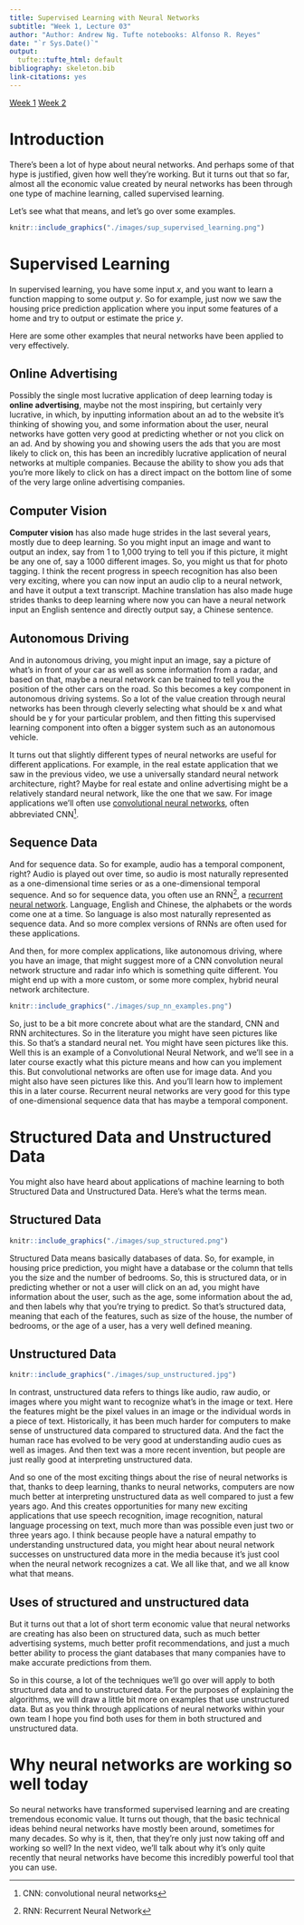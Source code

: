 ```yaml
---
title: Supervised Learning with Neural Networks
subtitle: "Week 1, Lecture 03"
author: "Author: Andrew Ng. Tufte notebooks: Alfonso R. Reyes"
date: "`r Sys.Date()`"
output:
  tufte::tufte_html: default
bibliography: skeleton.bib
link-citations: yes
---
```


[Week 1](week_01.html) [Week 2](week_02.html)

# Introduction
There's been a lot of hype about neural networks. And perhaps some of that hype is justified, given how well they're working. But it turns out that so far, almost all the economic value created by neural networks has been through one type of machine learning, called supervised learning. 

Let's see what that means, and let's go over some examples. 


```r
knitr::include_graphics("./images/sup_supervised_learning.png")
```
# Supervised Learning
In supervised learning, you have some input $x$, and you want to learn a function mapping to some output $y$. So for example, just now we saw the housing price prediction application where you input some features of a home and try to output or estimate the price $y$. 

Here are some other examples that neural networks have been applied to very effectively. 

## Online Advertising
Possibly the single most lucrative application of deep learning today is **online advertising**, maybe not the most inspiring, but certainly very lucrative, in which, by inputting information about an ad to the website it's thinking of showing you, and some information about the user, neural networks have gotten very good at predicting whether or not you click on an ad. And by showing you and showing users the ads that you are most likely to click on, this has been an incredibly lucrative application of neural networks at multiple companies. Because the ability to show you ads that you're more likely to click on has a direct impact on the bottom line of some of the very large online advertising companies. 

## Computer Vision

**Computer vision** has also made huge strides in the last several years, mostly due to deep learning. So you might input an image and want to output an index, say from 1 to 1,000 trying to tell you if this picture, it might be any one of, say a 1000 different images. So, you might us that for photo tagging. 
I think the recent progress in speech recognition has also been very exciting, where you can now input an audio clip to a neural network, and have it output a text transcript. Machine translation has also made huge strides thanks to deep learning where now you can have a neural network input an English sentence and directly output say, a Chinese sentence. 

## Autonomous Driving
And in autonomous driving, you might input an image, say a picture of what's in front of your car as well as some information from a radar, and based on that, maybe a neural network can be trained to tell you the position of the other cars on the road. So this becomes a key component in autonomous driving systems. 
So a lot of the value creation through neural networks has been through cleverly selecting what should be x and what should be y for your particular problem, and then fitting this supervised learning component into often a bigger system such as an autonomous vehicle. 


It turns out that slightly different types of neural networks are useful for different applications. For example, in the real estate application that we saw in the previous video, we use a universally standard neural network architecture, right? Maybe for real estate and online advertising might be a relatively standard neural network, like the one that we saw. For image applications we'll often use [convolutional neural networks](), often abbreviated CNN^[CNN: convolutional neural networks]. 

## Sequence Data
And for sequence data. So for example, audio has a temporal component, right? Audio is played out over time, so audio is most naturally represented as a one-dimensional time series or as a one-dimensional temporal sequence. And so for sequence data, you often use an RNN^[RNN: Recurrent Neural Network], a [recurrent neural network](). Language, English and Chinese, the alphabets or the words come one at a time. So language is also most naturally represented as sequence data. And so more complex versions of RNNs are often used for these applications. 

And then, for more complex applications, like autonomous driving, where you have an image, that might suggest more of a CNN convolution neural network structure and radar info which is something quite different. You might end up with a more custom, or some more complex, hybrid neural network architecture.


```r
knitr::include_graphics("./images/sup_nn_examples.png")
```
So, just to be a bit more concrete about what are the standard, CNN and RNN architectures. So in the literature you might have seen pictures like this. So that's a standard neural net. You might have seen pictures like this. Well this is an example of a Convolutional Neural Network, and we'll see in a later course exactly what this picture means and how can you implement this. But convolutional networks are often use for image data. And you might also have seen pictures like this. And you'll learn how to implement this in a later course. Recurrent neural networks are very good for this type of one-dimensional sequence data that has maybe a temporal component. 

# Structured Data and Unstructured Data
You might also have heard about applications of machine learning to both Structured Data and Unstructured Data. Here's what the terms mean. 

## Structured Data

```r
knitr::include_graphics("./images/sup_structured.png")
```
Structured Data means basically databases of data. So, for example, in housing price prediction, you might have a database or the column that tells you the size and the number of bedrooms. So, this is structured data, or in predicting whether or not a user will click on an ad, you might have information about the user, such as the age, some information about the ad, and then labels why that you're trying to predict. So that's structured data, meaning that each of the features, such as size of the house, the number of bedrooms, or the age of a user, has a very well defined meaning. 

## Unstructured Data

```r
knitr::include_graphics("./images/sup_unstructured.jpg")
```
In contrast, unstructured data refers to things like audio, raw audio, or images where you might want to recognize what's in the image or text. Here the features might be the pixel values in an image or the individual words in a piece of text. Historically, it has been much harder for computers to make sense of unstructured data compared to structured data. And the fact the human race has evolved to be very good at understanding audio cues as well as images. And then text was a more recent invention, but people are just really good at interpreting unstructured data. 

And so one of the most exciting things about the rise of neural networks is that, thanks to deep learning, thanks to neural networks, computers are now much better at interpreting unstructured data as well compared to just a few years ago. And this creates opportunities for many new exciting applications that use speech recognition, image recognition, natural language processing on text, much more than was possible even just two or three years ago. I think because people have a natural empathy to understanding unstructured data, you might hear about neural network successes on unstructured data more in the media because it's just cool when the neural network recognizes a cat. We all like that, and we all know what that means. 

## Uses of structured and unstructured data
But it turns out that a lot of short term economic value that neural networks are creating has also been on structured data, such as much better advertising systems, much better profit recommendations, and just a much better ability to process the giant databases that many companies have to make accurate predictions from them. 

So in this course, a lot of the techniques we'll go over will apply to both structured data and to unstructured data. For the purposes of explaining the algorithms, we will draw a little bit more on examples that use unstructured data. But as you think through applications of neural networks within your own team I hope you find both uses for them in both structured and unstructured data.


# Why neural networks are working so well today
So neural networks have transformed supervised learning and are creating tremendous economic value. It turns out though, that the basic technical ideas behind neural networks have mostly been around, sometimes for many decades. So why is it, then, that they're only just now taking off and working so well? 
In the next video, we'll talk about why it's only quite recently that neural networks have become this incredibly powerful tool that you can use.

